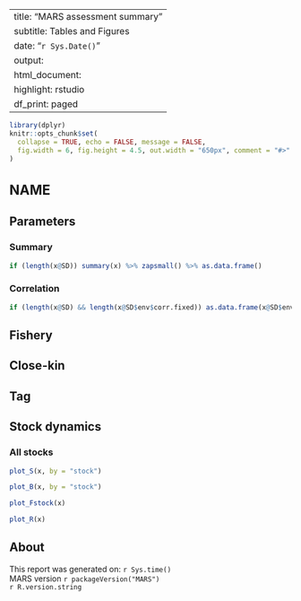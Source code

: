 
---
title: "MARS assessment summary"
subtitle: Tables and Figures
date: "`r Sys.Date()`"
output:
  html_document:
    highlight: rstudio
    df_print: paged
---

<style type="text/css">
h1 { /* Header 1 */
  font-size: 24px;
}
</style>

```r
library(dplyr)
knitr::opts_chunk$set(
  collapse = TRUE, echo = FALSE, message = FALSE,
  fig.width = 6, fig.height = 4.5, out.width = "650px", comment = "#>"
)
```

# NAME {.tabset}

## Parameters {.tabset}

### Summary 

```r
if (length(x@SD)) summary(x) %>% zapsmall() %>% as.data.frame()
```

### Correlation

```r
if (length(x@SD) && length(x@SD$env$corr.fixed)) as.data.frame(x@SD$env$corr.fixed)
```

## Fishery {.tabset}

<!-- *ADD FISHERY RMD* -->

<!-- *ADD SURVEY RMD* -->

<!-- *ADD SC RMD* -->

## Close-kin

## Tag

## Stock dynamics {.tabset}

### All stocks

```r
plot_S(x, by = "stock")
```

```r
plot_B(x, by = "stock")
```

```r
plot_Fstock(x)
```

```r
plot_R(x)
```

<!-- *ADD SRR RMD* -->

<!-- *ADD STOCK REGION RMD* -->

<!-- *ADD MOVEMENT RMD* -->


## About

This report was generated on: `r Sys.time()`<br />
MARS version `r packageVersion("MARS")`<br />
`r R.version.string`
